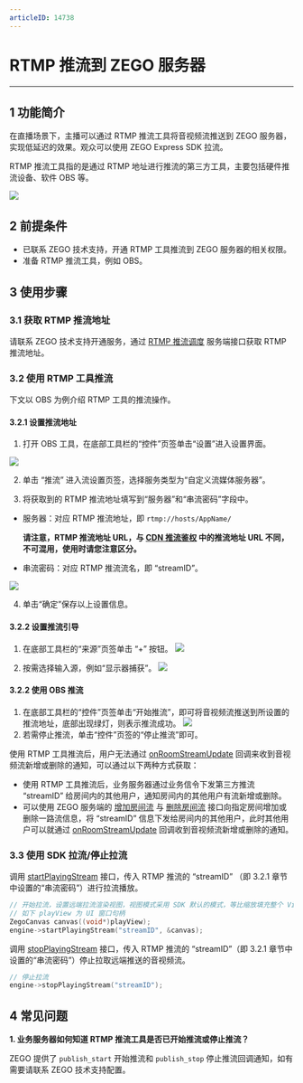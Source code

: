 ```yaml
---
articleID: 14738
---
```

# RTMP 推流到 ZEGO 服务器

- - -

## 1 功能简介

在直播场景下，主播可以通过 RTMP 推流工具将音视频流推送到 ZEGO 服务器，实现低延迟的效果。观众可以使用 ZEGO Express SDK 拉流。

RTMP 推流工具指的是通过 RTMP 地址进行推流的第三方工具，主要包括硬件推流设备、软件 OBS 等。

![](/Pics/RtmpToZego/rtmptozego.png)


## 2 前提条件

- 已联系 ZEGO 技术支持，开通 RTMP 工具推流到 ZEGO 服务器的相关权限。
- 准备 RTMP 推流工具，例如 OBS。

## 3 使用步骤

### 3.1 获取 RTMP 推流地址

请联系 ZEGO 技术支持开通服务，通过 [RTMP 推流调度](#19828) 服务端接口获取 RTMP 推流地址。

### 3.2 使用 RTMP 工具推流

下文以 OBS 为例介绍 RTMP 工具的推流操作。

#### 3.2.1 设置推流地址

1. 打开 OBS 工具，在底部工具栏的“控件”页签单击“设置”进入设置界面。 
 
![](/Pics/RtmpToZego/obs1.png)

2. 单击 “推流” 进入流设置页签，选择服务类型为“自定义流媒体服务器”。

3. 将获取到的 RTMP 推流地址填写到“服务器”和“串流密码”字段中。

- 服务器：对应 RTMP 推流地址，即 `rtmp://hosts/AppName/`

    **请注意，RTMP 推流地址 URL，与 [CDN 推流鉴权](!ExpressVideoSDK-CDN_StreamPublishing_Authentication) 中的推流地址 URL 不同，不可混用，使用时请您注意区分。**

- 串流密码：对应 RTMP 推流流名，即 “streamID”。 

![](/Pics/RtmpToZego/obs2.png)


4. 单击“确定”保存以上设置信息。

#### 3.2.2 设置推流引导

1. 在底部工具栏的“来源”页签单击 “+” 按钮。
![](/Pics/RtmpToZego/obs3.png)

2. 按需选择输入源，例如“显示器捕获”。 
![](/Pics/RtmpToZego/obs4.png)

#### 3.2.2 使用 OBS 推流


1. 在底部工具栏的“控件”页签单击“开始推流”，即可将音视频流推送到所设置的推流地址，底部出现绿灯，则表示推流成功。
![](/Pics/RtmpToZego/obs6.png)
2. 若需停止推流，单击“控件”页签的“停止推流”即可。

<div class="mk-warning">


使用 RTMP 工具推流后，用户无法通过 [onRoomStreamUpdate](@onRoomStreamUpdate) 回调来收到音视频流新增或删除的通知，可以通过以下两种方式获取：
- 使用 RTMP 工具推流后，业务服务器通过业务信令下发第三方推流 “streamID” 给房间内的其他用户，通知房间内的其他用户有流新增或删除。
- 可以使用 ZEGO 服务端的 [增加房间流](#19561) 与 [删除房间流](#19563) 接口向指定房间增加或删除一路流信息，将 “streamID” 信息下发给房间内的其他用户，此时其他用户可以就通过 [onRoomStreamUpdate](@onRoomStreamUpdate) 回调收到音视频流新增或删除的通知。
</div>

### 3.3 使用 SDK 拉流/停止拉流

调用 [startPlayingStream](@startPlayingStream) 接口，传入 RTMP 推流的 “streamID” （即 3.2.1 章节中设置的“串流密码”）进行拉流播放。

```Cpp
// 开始拉流，设置远端拉流渲染视图，视图模式采用 SDK 默认的模式，等比缩放填充整个 View
// 如下 playView 为 UI 窗口句柄
ZegoCanvas canvas((void*)playView);
engine->startPlayingStream("streamID", &canvas);
```

调用 [stopPlayingStream](@stopPlayingStream) 接口，传入 RTMP 推流的 “streamID”（即 3.2.1 章节中设置的“串流密码”）停止拉取远端推送的音视频流。

```Cpp
// 停止拉流
engine->stopPlayingStream("streamID");
```



## 4 常见问题

**1. 业务服务器如何知道 RTMP 推流工具是否已开始推流或停止推流？**

ZEGO 提供了 `publish_start` 开始推流和 `publish_stop` 停止推流回调通知，如有需要请联系 ZEGO 技术支持配置。
